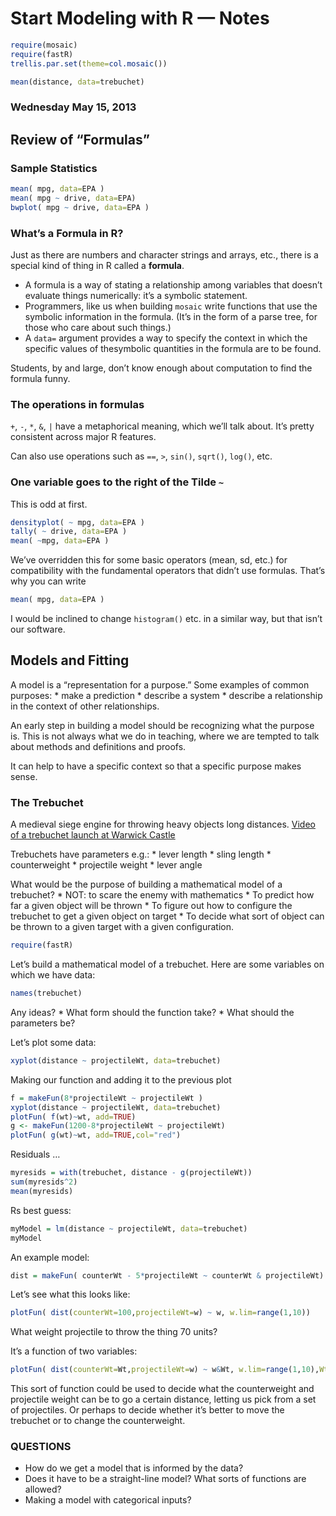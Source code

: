 Start Modeling with R --- Notes
=====================================

```r
require(mosaic)
require(fastR)
trellis.par.set(theme=col.mosaic())
```

```r
mean(distance, data=trebuchet)
```

### Wednesday May 15, 2013

## Review of "Formulas"

### Sample Statistics

```r
mean( mpg, data=EPA )
mean( mpg ~ drive, data=EPA)
bwplot( mpg ~ drive, data=EPA )
```

### What's a Formula in R?

Just as there are numbers and character strings and arrays, etc., there is a special kind of thing in R called a **formula**.

* A formula is a way of stating a relationship among variables that doesn't evaluate things numerically: it's a symbolic statement.
* Programmers, like us when building `mosaic` write functions that use the symbolic information in the formula.  (It's in the form of a parse tree, for those who care about such things.)
* A `data=` argument provides a way to specify the context in which the specific values of thesymbolic quantities in the formula are to be found.

Students, by and large, don't know enough about computation to find the formula funny.

### The operations in formulas

`+`, `-`, `*`, `&`, `|` have a metaphorical meaning, which we'll talk about.  It's pretty consistent across major R features.

Can also use operations such as `==`, `>`, `sin()`, `sqrt()`, `log()`, etc.

### One variable goes to the right of the Tilde `~`

This is odd at first.  
```r
densityplot( ~ mpg, data=EPA )
tally( ~ drive, data=EPA )
mean( ~mpg, data=EPA )
```

We've overridden this for some basic operators (mean, sd, etc.) for compatibility with the fundamental operators that didn't use formulas.  That's why you can write
```r
mean( mpg, data=EPA )
```

I would be inclined to change `histogram()` etc. in a similar way, but that isn't our software.

## Models and Fitting

A model is a "representation for a purpose."  Some examples of common purposes:
* make a prediction 
* describe a system
* describe a relationship in the context of other relationships.

An early step in building a model should be recognizing what the purpose is.  This is not always what we do in teaching, where we are tempted to talk about methods and definitions and proofs.

It can help to have a specific context so that a specific purpose makes sense.

### The Trebuchet

A medieval siege engine for throwing heavy objects long distances.  [Video of a trebuchet launch at Warwick Castle](http://www.youtube.com/watch?v=thiTa8wfZsc)

Trebuchets have parameters e.g.:
* lever length
* sling length
* counterweight
* projectile weight
* lever angle

What would be the purpose of building a mathematical model of a trebuchet?
* NOT: to scare the enemy with mathematics
* To predict how far a given object will be thrown
* To figure out how to configure the trebuchet to get a given object on target
* To decide what sort of object can be thrown to a given target with a given configuration.

```r
require(fastR)
```

Let's build a mathematical model of a trebuchet.  Here are some variables on which we have data:
```r
names(trebuchet)
```

Any ideas?
* What form should the function take?
* What should the parameters be?

Let's plot some data:
```r
xyplot(distance ~ projectileWt, data=trebuchet)
```
Making our function and adding it to the previous plot
```r
f = makeFun(8*projectileWt ~ projectileWt )
xyplot(distance ~ projectileWt, data=trebuchet)
plotFun( f(wt)~wt, add=TRUE)
g <- makeFun(1200-8*projectileWt ~ projectileWt)
plotFun( g(wt)~wt, add=TRUE,col="red")
```

Residuals ...

```r
myresids = with(trebuchet, distance - g(projectileWt))
sum(myresids^2)
mean(myresids)
```

Rs best guess:
```r
myModel = lm(distance ~ projectileWt, data=trebuchet)
myModel
```



An example model:
```r
dist = makeFun( counterWt - 5*projectileWt ~ counterWt & projectileWt)
```

Let's see what this looks like:
```r
plotFun( dist(counterWt=100,projectileWt=w) ~ w, w.lim=range(1,10))
```

What weight projectile to throw the thing 70 units?

It's a function of two variables:
```r
plotFun( dist(counterWt=Wt,projectileWt=w) ~ w&Wt, w.lim=range(1,10),Wt.lim=range(50,300))
```

This sort of function could be used to decide what the counterweight and projectile weight can be to go a certain distance, letting us pick from a set of projectiles. Or perhaps to decide whether it's better to move the trebuchet or to change the counterweight.

### QUESTIONS

* How do we get a model that is informed by the data?
* Does it have to be a straight-line model?  What sorts of functions are allowed?
* Making a model with categorical inputs?



